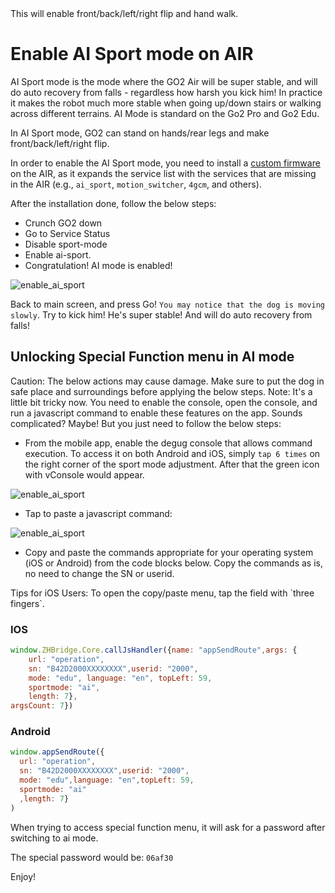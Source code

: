 
<Callout emoji="⚠️" type="info">
 This will enable front/back/left/right flip and hand walk.
</Callout>

# Enable AI Sport mode on AIR

AI Sport mode is the mode where the GO2 Air will be super stable, and will do auto recovery from falls - regardless how harsh you kick him! In practice it makes the robot much more stable when going up/down stairs or walking across different terrains. AI Mode is standard on the Go2 Pro and Go2 Edu.

In AI Sport mode, GO2 can stand on hands/rear legs and make front/back/left/right flip.

In order to enable the AI Sport mode, you need to install a [custom firmware](/go2/custom) on the AIR, as it expands the service list with the services that are missing in the AIR (e.g., `ai_sport`, `motion_switcher`, `4gcm`, and others).

After the installation done, follow the below steps:
- Crunch GO2 down
- Go to Service Status
- Disable sport-mode
- Enable ai-sport.
- Congratulation! AI mode is enabled!

<Image src="/app.webp" alt="enable_ai_sport" width={400} height={400} />

Back to main screen, and press Go! `You may notice that the dog is moving slowly`. Try to kick him! He's super stable! And will do auto recovery from falls!

## Unlocking Special Function menu in AI mode
<Callout emoji="⚠️" type="info">
 Caution: The below actions may cause damage. Make sure to put the dog in safe place and surroundings before applying the below steps.
</Callout>

<Callout emoji="🤞" type="info">
 Note: It's a little bit tricky now. You need to enable the console, open the console, and run a javascript command to enable these features on the app. Sounds complicated? Maybe! But you just need to follow the below steps:
</Callout>

- From the mobile app, enable the degug console that allows command execution. To access it on both Android and iOS, simply `tap 6 times` on the right corner of the sport mode adjustment. After that the green icon with vConsole would appear.
<Image src="/ai-console.jpg" alt="enable_ai_sport" width={400} height={400} />

- Tap to paste a javascript command:
<Image src="/console-tap.jpg" alt="enable_ai_sport" width={400} height={400} />

- Copy and paste the commands appropriate for your operating system (iOS or Android) from the code blocks below. Copy the commands as is, no need to change the SN or userid.
<Callout emoji="⚠️" type="info">
 Tips for iOS Users: To open the copy/paste menu, tap the field with `three fingers`.
</Callout>

### IOS 
```javascript
window.ZHBridge.Core.callJsHandler({name: "appSendRoute",args: {
    url: "operation",
    sn: "B42D2000XXXXXXXX",userid: "2000",
    mode: "edu", language: "en", topLeft: 59,
    sportmode: "ai",
    length: 7},
argsCount: 7})
```

### Android
```javascript
window.appSendRoute({
  url: "operation",
  sn: "B42D2000XXXXXXXX",userid: "2000",
  mode: "edu",language: "en",topLeft: 59,
  sportmode: "ai"
  ,length: 7}
)
```

When trying to access special function menu, it will ask for a password after switching to ai mode.

The special password would be: `06af30`

Enjoy!